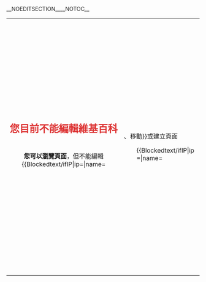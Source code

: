 __NOEDITSECTION____NOTOC__
{| id="mw-blocked-text" style="border:1px solid rgba(0,0,0,0.4); border-radius: 3px; width:100%; margin:0 auto 6px auto; padding: 0;"
|

<div style="width:100%; text-align:center; margin: 1.3em 0 1.3em 0;"><div style="font-size:1.6em; color:rgba(221,51,51,1);">'''您{{Blockedtext/ifIP|ip={{{3|$3}}}|name={{{7|$7}}}|現在使用的IP位址}}目前不能編輯維基百科'''</div>
<div style="text-align: center; "><div style=" display: inline-block; padding: 0 2em; border-radius: 3px;">'''您可以瀏覽頁面'''，但不能編輯{{Blockedtext/ifIP|ip={{{3|$3}}}|name={{{7|$7}}}||、移動}}或建立頁面</div></div>
</div>
<div style="margin:auto; width:70%;">
<div style="text-align:justify;">
{{Blockedtext/ifIP|ip={{{3|$3}}}|name={{{7|$7}}}
|目前，IP位址{{#ifeq:{{{3|$3}}}|{{{7|$7}}}||區段}}「<u>{{{7|$7}}}</u>」已被{{{1|$1}}}'''[[WP:BLOCK|封鎖]]'''，而您{{#ifeq:{{{3|$3}}}|{{{7|$7}}}|正使用這個IP位址|所使用的IP位址正位於被封鎖的範圍內}}。該IP位址{{#ifeq:{{{3|$3}}}|{{{7|$7}}}||區段}}被封鎖的
|您的帳戶（即<u>{{{7|$7}}}</u>）已被{{{1|$1}}}'''[[WP:BLOCK|封鎖]]'''。
}}
<div style="margin:1em; background: #eaecf0; padding:0.6em 2em; border:0px #666 solid; border-radius: 3px;" id="mw-blocked-text-reason">
<div style="color: rgba(42,75,141,1)">封鎖理由：</div>
<div style="color: rgba(221,51,51,1); margin:0.5em 1em">{{{2|$2}}}</div>
<div style="color: rgba(42,75,141,1)">這次封鎖的結束時間是：'''{{{6|$6}}} {{#switch:{{{6|$6}}}|indefinite|無限期|無限期|無限|無限|永久= |#default={{Blockedtext/ifIP|ip={{{3|$3}}}|name={{{7|$7}}}|([[UTC|UTC]])}} }}'''</div>
</div>

{{Blockedtext/ifIP|ip={{{3|$3}}}|name={{{7|$7}}}||
如果您未登入，'''[[Special:userlogin|登入]]可能可以繞過這個封鎖。'''

但如果您已經登入，仍然看到本封鎖頁面，此即表示這{{#ifeq:{{{3|$3}}}|{{{7|$7}}}|個|段}}IP位址已被實施嚴厲封鎖，任何人都不能透過此{{#ifeq:{{{3|$3}}}|{{{7|$7}}}||段}}IP位址編輯中文維基百科。'''如果您的帳戶本身未被封鎖，請嘗試更換您的IP位址或者轉移到其他地方重試'''<span id="mw-blocked-text-ipblockexemptmsg" style="display:none;">，如果符合指定條件，也可申請[[Wikipedia:IP封禁例外|IP封鎖例外]]權限</span>。

<div></div>}}如您對此封鎖有疑問或異議，您可以：
<div style="margin:1em; background: #eaecf0; color: rgba(42,75,141,1); padding:0.6em 2em; border:0px #666 solid; border-radius: 3px;">{{#ifexpr:{{Blockedtext/ifIP|ip={{{3|$3}}}|name={{{7|$7}}}|0|1}} or ({{Blockedtext/ifIP|ip={{{3|$3}}}|name={{{7|$7}}}|1|0}} and {{#ifeq:{{{3|$3}}}|{{{7|$7}}}|1|0}}) |
<div style="margin-bottom: 0.4em;">'''對話頁申訴'''：如果您未被禁止編輯自己的討論頁，您可以<span class="plainlinks">'''[{{fullurl:Special:Mytalk|action=edit&section=new&nosummary=1&preload=Template:Blocks_review/preload&preloadparams%5b%5d={{{5|$5}}}}} <span style="color: #36c">按此</span>]'''</span>在討論頁闡明您的疑問或要求[[Wikipedia:封禁方针#封禁申訴|<span style="color: #36c">複核</span>]]的理由。</div>
}}
<div style="margin-bottom: 0.4em;">'''郵件申訴'''：將您的使用者名稱和申訴理由寫入電子郵件，傳送至 '''<samp>{{nospam|unblock-zh|lists.wikimedia.org}}</samp>'''。管理員將在收到郵件後考慮您的請求。請注意郵件傳送可能會有延時，請勿重複多次傳送。</div>
<div>'''聯絡管理員'''：聯絡[[User_talk:{{{4|$4}}}]]或者其他的[[{{MediaWiki:Grouppage-sysop}}|<span style="color: #36c">管理員</span>]]，討論這次封鎖。{{Blockedtext/ifIP|ip={{{3|$3}}}|name={{{7|$7}}}||如果您希望使用「電子郵件使用者」功能聯絡管理員，請注意您必須已於您的[[Special:Preferences|<span style="color: #36c">偏好設定</span>]]中繫結了一個有效的電子郵件位址，並且在管理員執行封鎖時沒有被禁止傳送電子郵件。}}</div></div>

您目前的IP位址是{{{3|$3}}}，而該封鎖ID是#{{{5|$5}}}。請您在所有申訴中註明此IP位址及封鎖ID。

{{Blockedtext/ifIP|ip={{{3|$3}}}|name={{{7|$7}}}||'''請不要註冊新帳戶或者使用匿名身分進行申訴，這將被視為「繞過封鎖發言」，並導致您的封鎖期限被延長。'''}}
<div style="height: 2em;"></div>
</div></div>
|}